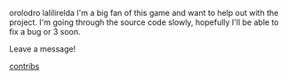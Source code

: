 orolodro
lalilirelda
I'm a big fan of this game and want to help out with the project.  I'm going through the source code slowly, hopefully I'll be able to fix a bug or 3 soon.

Leave a message!

[[Special:Contributions/Zojj|contribs]]